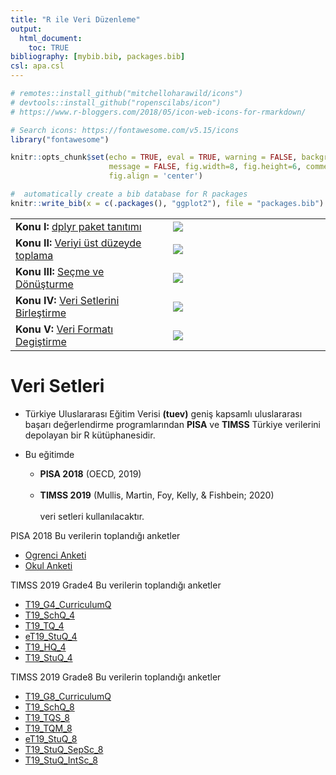 ```yaml
---
title: "R ile Veri Düzenleme"
output:
  html_document:
    toc: TRUE
bibliography: [mybib.bib, packages.bib]
csl: apa.csl
---
```


```r
# remotes::install_github("mitchelloharawild/icons")
# devtools::install_github("ropenscilabs/icon")
# https://www.r-bloggers.com/2018/05/icon-web-icons-for-rmarkdown/

# Search icons: https://fontawesome.com/v5.15/icons
library("fontawesome")

knitr::opts_chunk$set(echo = TRUE, eval = TRUE, warning = FALSE, background = "gray85",
                      message = FALSE, fig.width=8, fig.height=6, comment = NA,
                      fig.align = 'center')

#  automatically create a bib database for R packages
knitr::write_bib(x = c(.packages(), "ggplot2"), file = "packages.bib")

```


|   |   |
|---|---|
|**Konu I: ** [dplyr paket tanıtımı](sunu\V_Veri_Duzenleme_I.html) | ![](figures/dplyr.png) |
|**Konu II: ** [Veriyi üst düzeyde toplama](sunu\V_Veri_Duzenleme_II.html) | ![](figures/groupby.png) |
|**Konu III: ** [Seçme ve Dönüşturme](sunu\V_Veri_Duzenleme_III.html) | ![](figures/select.jfif) |
|**Konu IV: ** [Veri Setlerini Birleştirme](sunu\V_Veri_Duzenleme_IV.html) | ![](figures/join.jfif) |
|**Konu V: ** [Veri Formatı Degiştirme](sunu\V_Veri_Duzenleme_V.html) | ![](figures/reshape.png) |


# Veri Setleri


- Türkiye Uluslararası Eğitim Verisi **(tuev)** geniş kapsamlı uluslararası başarı değerlendirme programlarından **PISA** ve **TIMSS** Türkiye verilerini depolayan bir R kütüphanesidir. 

- Bu eğitimde 
  - **PISA 2018** (OECD, 2019) <br>      
  - **TIMSS 2019** (Mullis, Martin, Foy, Kelly, & Fishbein; 2020) <br>  
veri setleri kullanılacaktır. 

 
PISA 2018 Bu verilerin toplandığı anketler

   - [Ogrenci Anketi](Kaynaklar/PISA_anketler/Turkish (Turkey) For Student_Questionnaire_Booklet_2018.pdf)
   - [Okul Anketi](Kaynaklar/PISA_anketler/Turkish (Turkey) For School_Questionnaire_2018.pdf)

TIMSS 2019 Grade4 Bu verilerin toplandığı anketler

   - [T19_G4_CurriculumQ](Kaynaklar/TIMSS_anketler/questionnaires_4/T19_G4_CurriculumQ.pdf)
   - [T19_SchQ_4](Kaynaklar/TIMSS_anketler/questionnaires_4/T19_SchQ_4.pdf)
   - [T19_TQ_4](Kaynaklar/TIMSS_anketler/questionnaires_4/T19_TQ_4.pdf)
   - [eT19_StuQ_4](Kaynaklar/TIMSS_anketler/questionnaires_4/eT19_StuQ_4.pdf)
   - [T19_HQ_4](Kaynaklar/TIMSS_anketler/questionnaires_4/T19_HQ_4.pdf)
   - [T19_StuQ_4](Kaynaklar/TIMSS_anketler/questionnaires_4/T19_StuQ_4.pdf)


TIMSS 2019 Grade8 Bu verilerin toplandığı anketler

   - [T19_G8_CurriculumQ](Kaynaklar/TIMSS_anketler/questionnaires_8/T19_G8_CurriculumQ.pdf)
   - [T19_SchQ_8](Kaynaklar/TIMSS_anketler/questionnaires_4/T19_SchQ_8.pdf)
   - [T19_TQS_8](Kaynaklar/TIMSS_anketler/questionnaires_4/T19_TQS_8.pdf)
   - [T19_TQM_8](Kaynaklar/TIMSS_anketler/questionnaires_4/T19_TQM_8.pdf)
   - [eT19_StuQ_8](Kaynaklar/TIMSS_anketler/questionnaires_4/eT19_StuQ_8.pdf)
   - [T19_StuQ_SepSc_8](Kaynaklar/TIMSS_anketler/questionnaires_4/T19_StuQ_SepSc_8.pdf)
   - [T19_StuQ_IntSc_8](Kaynaklar/TIMSS_anketler/questionnaires_4/T19_StuQ_IntSc_8.pdf)


